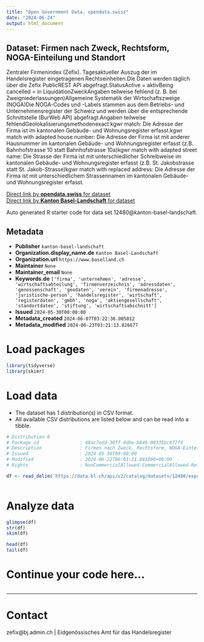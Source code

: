 ```yaml
---
title: "Open Government Data, opendata.swiss"
date: "2024-06-24"
output: html_document
---
```


## Dataset: Firmen nach Zweck, Rechtsform, NOGA-Einteilung und Standort

Zentraler Firmenindex (Zefix). Tagesaktueller Auszug der im Handelsregister eingetragenen Rechtseinheiten.Die Daten werden täglich über die Zefix PublicREST API abgefragt.StatusActive = aktivBeing cancelled = in LiquidationZweckAngaben teilweise fehlend (z. B. bei Zweigniederlassungen)Allgemeine Systematik der Wirtschaftszweige (NOGA)Die NOGA-Codes und -Labels stammen aus dem Betriebs- und Unternehmensregister der Schweiz und werden über die entsprechende Schnittstelle (BurWeb API) abgefragt.Angaben teilweise fehlendGeolokalisierungsmethodenexact kgwr match: Die Adresse der Firma ist im kantonalen Gebäude- und Wohnungsregister erfasst.kgwr match with adapted house number: Die Adresse der Firma ist mit anderer Hausnummer im kantonalen Gebäude- und Wohnungsregister erfasst (z.B. Bahnhofstrasse 10 statt Bahnhofstrasse 10a)kgwr match with adapted street name: Die Strasse der Firma ist mit unterschiedlicher Schreibweise im kantonalen Gebäude- und Wohnungsregister erfasst (z.B. St. Jakobstrasse statt St. Jakob-Strasse)kgwr match with replaced address: Die Adresse der Firma ist mit unterschiedlichem Strassennamen im kantonalen Gebäude- und Wohnungsregister erfasst.

[Direct link by **opendata.swiss** for dataset](https://opendata.swiss/de/dataset/firmen-nach-zweck-rechtsform-noga-einteilung-und-standort)<br>
[Direct link by **Kanton Basel-Landschaft** for dataset](https://data.bl.ch/explore/dataset/12480/)

Auto generated R starter code for data set 12480@kanton-basel-landschaft.

## Metadata

- **Publisher** `kanton-basel-landschaft`
- **Organization.display_name.de** `Kanton Basel-Landschaft`
- **Organization.url** `https://www.baselland.ch`
- **Maintainer** `None`
- **Maintainer_email** `None`
- **Keywords.de** `['firma', 'unternehmen', 'adresse', 'wirtschaftsabteilung', 'firmenverzeichnis', 'adressdaten', 'genossenschaft', 'geodaten', 'verein', 'firmenadresse', 'juristische-person', 'handelsregister', 'wirtschaft', 'registerdaten', 'gmbh', 'noga', 'aktiengesellschaft', 'standortdaten', 'stiftung', 'wirtschaftsabschnitt']`
- **Issued** `2024-05-30T00:00:00`
- **Metadata_created** `2024-06-07T03:22:36.005012`
- **Metadata_modified** `2024-06-23T03:21:13.826677`


# Load packages

```r

library(tidyverse)
library(skimr)

```

# Load data

-   The dataset has 1 distribution(s) in CSV format.
-   All available CSV distributions are listed below and can be read into a tibble.

```r

# Distribution 0
# Package_id               : 48ac7edd-36ff-4dbe-b849-08335bc877f4
# Description              : Firmen nach Zweck, Rechtsform, NOGA-Einteilung und Standort (csv)
# Issued                   : 2024-05-30T00:00:00
# Modified                 : 2024-06-22T06:01:21.881000+00:00
# Rights                   : NonCommercialAllowed-CommercialAllowed-ReferenceRequired

df <- read_delim('https://data.bl.ch/api/v2/catalog/datasets/12480/exports/csv')



```

# Analyze data

```r

glimpse(df)
str(df)
skim(df)

head(df)
tail(df)

```

# Continue your code here...

```r

```

------------------------------------------------------------------------

# Contact

zefix@bj.admin.ch | Eidgenössisches Amt für das Handelsregister
